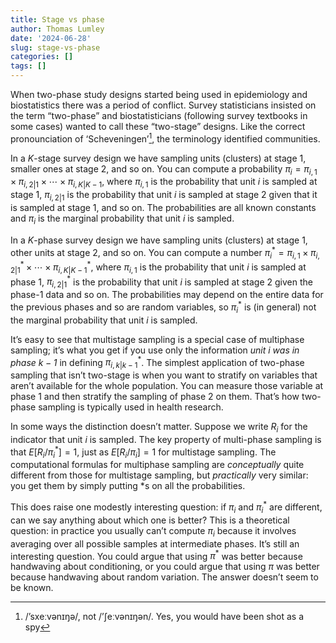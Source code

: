 ```yaml
---
title: Stage vs phase
author: Thomas Lumley
date: '2024-06-28'
slug: stage-vs-phase
categories: []
tags: []
---
```


When two-phase study designs started being used in epidemiology and biostatistics there was a period of conflict. Survey statisticians insisted on the term "two-phase" and biostatisticians (following survey textbooks in some cases) wanted to call these "two-stage" designs. Like the correct pronounciation of 'Scheveningen'^[/'sxeːvənɪŋə/, not /'ʃeːvənɪŋən/. Yes, you would have been shot as a spy], the terminology identified communities.

In a $K$-stage survey design we have sampling units (clusters) at stage 1, smaller ones at stage 2, and so on. You can compute a probability $\pi_i=\pi_{i,1}\times \pi_{i,2|1}\times \cdots\times\pi_{i,K|K-1}$, where $\pi_{i,1}$ is the probability that unit $i$ is sampled at stage 1, $\pi_{i,2|1}$ is the probability that unit $i$ is sampled at stage 2 given that it is sampled at stage 1, and so on. The probabilities are all known constants and $\pi_i$ is the marginal probability that unit $i$ is sampled.

In a $K$-phase survey design we have sampling units (clusters) at stage 1, other units at stage 2, and so on. You can compute a  number $\pi^*_i=\pi_{i,1}\times \pi^*_{i,2|1}\times \cdots\times\pi^*_{i,K|K-1}$, where $\pi_{i,1}$ is the probability that unit $i$ is sampled at phase 1, $\pi^*_{i,2|1}$ is the probability that unit $i$ is sampled at stage 2 given the phase-1 data and so on. The probabilities may depend on the entire data for the previous phases and so are random variables, so $\pi^*_i$ is (in general) not the marginal probability that unit $i$ is sampled.

It's easy to see that multistage sampling is a special case of multiphase sampling; it's what you get if you use only the information *unit $i$ was in phase $k-1$* in defining $\pi^*_{i,k|k-1}$.  The simplest application of two-phase sampling that isn't two-stage is when you want to stratify on  variables that aren't available for the whole population. You can measure those variable at phase 1 and then stratify the sampling of phase 2 on them. That's how two-phase sampling is typically used in health research. 

In some ways the distinction doesn't matter. Suppose we write $R_i$ for the indicator that unit $i$ is sampled. The key property of multi-phase sampling is that $E[R_i/\pi^*_i]=1$, just as $E[R_i/\pi_i]=1$ for multistage sampling.  The computational formulas for multiphase sampling are *conceptually* quite  different from those for multistage sampling, but *practically* very similar: you get them by simply putting *s on all the probabilities. 

This does raise one modestly interesting question: if $\pi_{i}$ and $\pi_i^*$ are different, can we say anything about which one is better? This is a theoretical question: in practice you usually can't compute $\pi_i$ because it involves averaging over all possible samples at intermediate phases. It's still an interesting question.  You could argue that using $\pi^*$ was better because handwaving about conditioning, or you could argue that using $\pi$ was better because handwaving about random variation. The answer doesn't seem to be known. 
